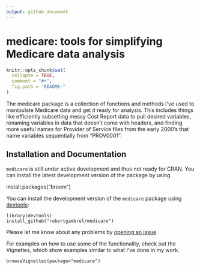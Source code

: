 ```yaml
---
output: github_document
---
```


medicare: tools for simplifying Medicare data analysis
====================

<!-- README.md is generated from README.Rmd. Please edit that file -->

```r
knitr::opts_chunk$set(
  collapse = TRUE,
  comment = "#>",
  fig.path = "README-"
)
```

The medicare package is a collection of functions and methods I\'ve used to
manipulate Medicare data and get it ready for analysis. This includes things
like efficiently subsetting messy Cost Report data to pull desired variables,
renaming variables in data that doesn't come with headers, and finding more useful names for Provider of Service files from the early 2000's that name variables sequentially from "PROV0001". 

Installation and Documentation
------------

`medicare` is still under active development and thus not ready for CRAN. You
can install the latest development version of the package by using

install.packages("broom")

You can install the development version of the `medicare` package using [devtools](https://github.com/hadley/devtools):

```
library(devtools)
install_github("robertgambrel/medicare")
```

Please let me know about any problems by [opening an issue](http://github.com/robertgambrel/medicarede/issues).


For examples on how to use some of the functionality, check out the Vignettes,
which show examples similar to what I've done in my work.
```
browseVignettes(package="medicare")
```
